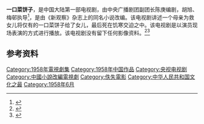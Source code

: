 {{infobox television |
| show_name = 一口菜饼子
| original_name      = 
| image = 
| caption =
| format = 
| runtime = 20分鐘
| creator = 
| writer = 陈庚
| general_director = 
| director = 胡旭、梅邨
| starring = 孙佩云<br />余琳
| country = {{CHNML}}
| network = [[中国中央电视台|北京电视台]]
| first_aired = 1958年6月15日
| last_aired = 
| num_episodes = 1
| imdb_id = 
| tv_com_id = 
|related =
}}
'''一口菜饼子'''，是中国大陆第一部电视剧，由中央广播剧团副团长陈庚编剧，胡旭、梅邨执导<ref>{{cite web|url=http://www.cnhan.com/html/whwb/20160809/383932.htm|title=赵忠祥岁月回眸2|publisher=[[武汉晚报|武汉晚报]]|date=2016-08-09|accessdate=2020-01-26|archive-url=https://web.archive.org/web/20200126002759/http://www.cnhan.com/html/whwb/20160809/383932.htm|archive-date=2020-01-26|dead-url=yes}}</ref>，是由《新观察》杂志上的同名小说改编。该电视剧讲述一个母亲为救女儿将仅有的一口菜饼子给了女儿，最后死在饥寒交迫之中。该电视剧是以演员现场表演的方式进行播放。该电视剧没有留下任何影像资料。<ref>{{Cite web |url=http://ent.hunantv.com/t/20090914/422458.html |title=中国第一部电视剧——《一口菜饼子》 |accessdate=2015-10-04 |archive-date=2016-08-10 |archive-url=https://web.archive.org/web/20160810153012/http://ent.hunantv.com/t/20090914/422458.html |dead-url=no }}</ref><ref>{{Cite web |url=http://info.broadcast.hc360.com/2009/09/111443134433.shtml |title=中国电视50年 第一部电视剧《一口菜饼子》 |accessdate=2015-10-04 |archive-date=2016-03-06 |archive-url=https://web.archive.org/web/20160306112027/http://info.broadcast.hc360.com/2009/09/111443134433.shtml |dead-url=no }}</ref>

== 参考资料 ==
{{Reflist|2}}

[[Category:1958年電視劇集|Category:1958年電視劇集]]
[[Category:1958年中国作品|Category:1958年中国作品]]
[[Category:央视电视剧|Category:央视电视剧]]
[[Category:中國小說改編電視劇|Category:中國小說改編電視劇]]
[[Category:佚失電影|Category:佚失電影]]
[[Category:中华人民共和国文化之最|Category:中华人民共和国文化之最]]
[[Category:1958年6月|Category:1958年6月]]